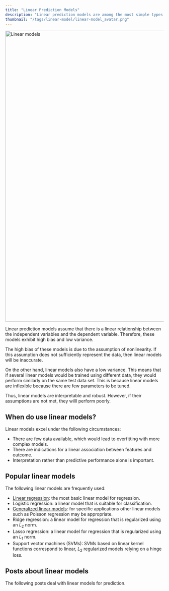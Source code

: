 ```yaml
---
title: "Linear Prediction Models"
description: "Linear prediction models are among the most simple types of models. Despity their simplicity, these models can be very useful when certain conditions are met."
thumbnail: "/tags/linear-model/linear-model_avatar.png"
---
```

<img src="linear-model_avatar.png" alt = "Linear models" width = "1120" height = "923">

Linear prediction models assume that there is a linear relationship between the independent variables and the dependent variable. Therefore, these models exhibit high bias and low variance. 

The high bias of these models is due to the assumption of nonlinearity. If this assumption does not sufficiently represent the data, then linear models will be inaccurate. 

On the other hand, linear models also have a low variance. This means that if several linear models would be trained using different data, they would perform similarly on the same test data set. This is because linear models are inflexible because there are few parameters to be tuned.

Thus, linear models are interpretable and robust. However, if their assumptions are not met, they willl perform poorly.

## When do use linear models?

Linear models excel under the following circumstances:

* There are few data available, which would lead to overfitting with more complex models.
* There are indications for a linear association between features and outcome.
* Interpretation rather than predictive performance alone is important.

## Popular linear models

The following linear models are frequently used:

* [Linear regression](/post/machine-learning/linear_models/): the most basic linear model for regression.
* Logistic regression: a linear model that is suitable for classification.
* [Generalized linear models](/post/machine-learning/interpreting_generalized_linear_models/): for specific applications other linear models such as Poisson regression may be appropriate.
* Ridge regression: a linear model for regression that is regularized using an $L_2$ norm.
* Lasso regression: a linear model for regression that is regularized using an $L_1$ norm.
* Support vector machines (SVMs): SVMs based on linear kernel functions correspond to linear, $L_2$ regularized models relying on a hinge loss.

## Posts about linear models

The following posts deal with linear models for prediction.

